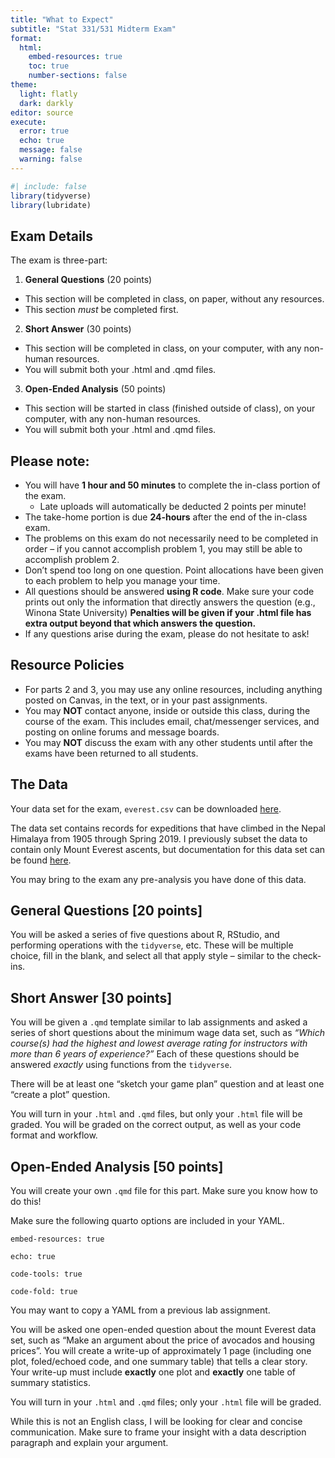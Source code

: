 ```yaml
---
title: "What to Expect"
subtitle: "Stat 331/531 Midterm Exam"
format: 
  html:
    embed-resources: true
    toc: true
    number-sections: false
theme:
  light: flatly
  dark: darkly
editor: source
execute: 
  error: true
  echo: true
  message: false
  warning: false
---
```


```r
#| include: false
library(tidyverse)
library(lubridate)
```

## Exam Details {-}

The exam is three-part:

1. **General Questions** (20 points)
  + This section will be completed in class, on paper, without any resources.
  + This section *must* be completed first.
2. **Short Answer** (30 points)
  + This section will be completed in class, on your computer, with any non-human resources.
  + You will submit both your .html and .qmd files.
3. **Open-Ended Analysis** (50 points)
  + This section will be started in class (finished outside of class), on your computer, with any non-human resources.
  + You will submit both your .html and .qmd files.


## Please note:

+ You will have **1 hour and 50 minutes** to complete the in-class portion of the exam.
  + Late uploads will automatically be deducted 2 points per minute!
+ The take-home portion is due **24-hours** after the end of the in-class exam.
+ The problems on this exam do not necessarily need to be completed in order – if you cannot accomplish problem 1, you may still be able to accomplish problem 2.
+ Don’t spend too long on one question. Point allocations have been given to each problem to help you manage your time.
+ All questions should be answered **using R code**. Make sure your code prints out only the information that directly answers the question (e.g., Winona State University)  **Penalties will be given if your .html file has extra output beyond that which answers the question.**
+ If any questions arise during the exam, please do not hesitate to ask!

## Resource Policies {-}

+ For parts 2 and 3, you may use any online resources, including anything posted on Canvas, in the text, or in your past assignments.
+ You may **NOT** contact anyone, inside or outside this class, during the course of the exam. This includes email, chat/messenger services, and posting on online forums and message boards.
+ You may **NOT** discuss the exam with any other students until after the exams have been returned to all students.
  
## The Data {-}

Your data set for the exam, `everest.csv` can be downloaded [here](everest.csv).

The data set contains records for expeditions that have climbed in the Nepal Himalaya from 1905 through Spring 2019. I previously subset the data to contain only Mount Everest ascents, but documentation for this data set can be found [here](https://www.kaggle.com/datasets/majunbajun/himalayan-climbing-expeditions).

You may bring to the exam any pre-analysis you have done of this data.
 
## General Questions  [20 points]

You will be asked a series of five questions about R, RStudio, and performing operations with the `tidyverse`, etc. These will be multiple choice, fill in the blank, and select all that apply style -- similar to the check-ins.

## Short Answer [30 points]

You will be given a `.qmd` template similar to lab assignments and asked a series of short questions about the minimum wage data set, such as *"Which course(s) had the highest and lowest average rating for instructors with more than 6 years of experience?"* Each of these questions should be answered *exactly* using functions from the `tidyverse`.

There will be at least one "sketch your game plan" question and at least one "create a plot" question.

You will turn in your `.html` and `.qmd` files, but only your `.html` file will be graded. You will be graded on the correct output, as well as your code format and workflow.

## Open-Ended Analysis [50 points]

You will create your own `.qmd` file for this part. Make sure you know how to do this! 

::: callout-caution
Make sure the following quarto options are included in your YAML.

`embed-resources: true`

`echo: true`

`code-tools: true`

`code-fold: true`

You may want to copy a YAML from a previous lab assignment.
:::

You will be asked one open-ended question about the mount Everest data set, such as "Make an argument about the price of avocados and housing prices". You will create a write-up of approximately 1 page (including one plot, foled/echoed code, and one summary table) that tells a clear story. Your write-up must include **exactly** one plot and **exactly** one table of summary statistics.

You will turn in your `.html` and `.qmd` files; only your `.html` file will be
graded. 

::: callout-tip
While this is not an English class, I will be looking for clear and concise
communication. Make sure to frame your insight with a data description paragraph
and explain your argument.
:::
